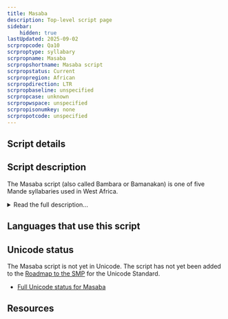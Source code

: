 ```yaml
---
title: Masaba
description: Top-level script page
sidebar:
    hidden: true
lastUpdated: 2025-09-02
scrpropcode: Qa10
scrproptype: syllabary
scrpropname: Masaba
scrpropshortname: Masaba script
scrpropstatus: Current
scrpropregion: African
scrpropdirection: LTR
scrpropbaseline: unspecified
scrpropcase: unknown
scrpropwspace: unspecified
scrpropisonumkey: none
scrpropotcode: unspecified
---
```



## Script details

<ScriptDetails />

## Script description

The Masaba script (also called Bambara or Bamanakan) is one of five Mande syllabaries used in West Africa.

<details>
<summary>Read the full description...</summary>(The other four are [Vai](/scrlang/scripts/vaii), [Loma](/scrlang/scripts/Loma), [Mende](/scrlang/scripts/Mend) and [Kpelle](/scrlang/scripts/Kpel). The Bamanakan language, for which the script is used is spoken by almost 3 million people in Mali, Burkina Faso, Côte d’Ivoire, Gambia, Guinea, Mauritania, and Senegal. The script was created in 1930 by Woyo Couloubayi, a Malian. It has 123 letters and is read from left to right.

_This script is not currently recognized by the [ISO 15924 standard](http://www.unicode.org/iso15924/), but is included in ScriptSource for research purposes. If you have any information on this script, please add the information to this site. Your contributions can be a great help in refining and expanding the ISO 15924 standard. The [Script Encoding Initiative](http://www.linguistics.berkeley.edu/sei/) is working to support the inclusion of this script in the standard, and contributions here will support their efforts._
</details>

## Languages that use this script

<WsList script='Qa10' wsMax='5' />

## Unicode status

The Masaba script is not yet in Unicode. The script has not yet been added to the [Roadmap to the SMP](http://www.unicode.org/roadmaps/smp/) for the Unicode Standard.

- [Full Unicode status for Masaba](/scrlang/unicode/qa10-unicode.md)



## Resources

<ScriptResources detailSummary='seemore' />

